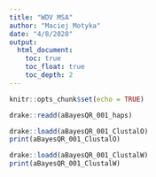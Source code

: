 ```yaml
---
title: "WDV MSA"
author: "Maciej Motyka"
date: "4/8/2020"
output: 
  html_document:
    toc: true
    toc_float: true
    toc_depth: 2
---
```


```r
knitr::opts_chunk$set(echo = TRUE)
```

```r
drake::readd(aBayesQR_001_haps)
```

```r
drake::loadd(aBayesQR_001_ClustalO)
print(aBayesQR_001_ClustalO)
```

```r
drake::loadd(aBayesQR_001_ClustalW)
print(aBayesQR_001_ClustalW)
```


